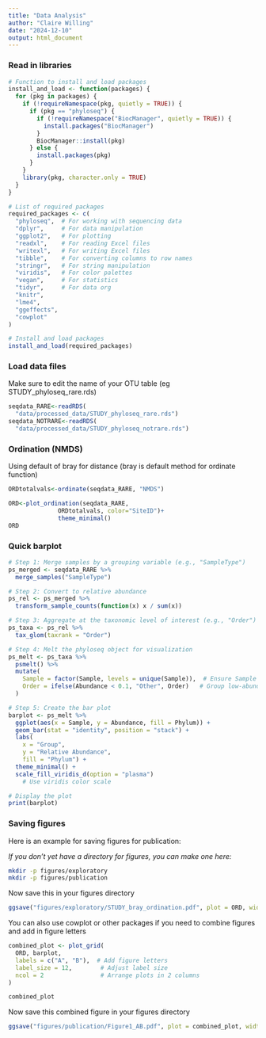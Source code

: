 ```yaml
---
title: "Data Analysis"
author: "Claire Willing"
date: "2024-12-10"
output: html_document
---
```


### Read in libraries

```r
# Function to install and load packages
install_and_load <- function(packages) {
  for (pkg in packages) {
    if (!requireNamespace(pkg, quietly = TRUE)) {
      if (pkg == "phyloseq") {
        if (!requireNamespace("BiocManager", quietly = TRUE)) {
          install.packages("BiocManager")
        }
        BiocManager::install(pkg)
      } else {
        install.packages(pkg)
      }
    }
    library(pkg, character.only = TRUE)
  }
}

# List of required packages
required_packages <- c(
  "phyloseq",  # For working with sequencing data
  "dplyr",     # For data manipulation
  "ggplot2",   # For plotting
  "readxl",    # For reading Excel files
  "writexl",   # For writing Excel files
  "tibble",    # For converting columns to row names
  "stringr",   # For string manipulation
  "viridis",   # For color palettes
  "vegan",     # For statistics
  "tidyr",     # For data org
  "knitr",
  "lme4",
  "ggeffects", 
  "cowplot"
)

# Install and load packages
install_and_load(required_packages)
```

### Load data files

Make sure to edit the name of your OTU table (eg STUDY_phyloseq_rare.rds)

```r
seqdata_RARE<-readRDS(
  "data/processed_data/STUDY_phyloseq_rare.rds")
seqdata_NOTRARE<-readRDS(
  "data/processed_data/STUDY_phyloseq_notrare.rds")
```

### Ordination (NMDS)

Using default of bray for distance (bray is default method for ordinate function)

```r

ORDtotalvals<-ordinate(seqdata_RARE, "NMDS")

ORD<-plot_ordination(seqdata_RARE, 
              ORDtotalvals, color="SiteID")+
              theme_minimal()
ORD
```

### Quick barplot

```r

# Step 1: Merge samples by a grouping variable (e.g., "SampleType")
ps_merged <- seqdata_RARE %>%
  merge_samples("SampleType")

# Step 2: Convert to relative abundance
ps_rel <- ps_merged %>%
  transform_sample_counts(function(x) x / sum(x))

# Step 3: Aggregate at the taxonomic level of interest (e.g., "Order")
ps_taxa <- ps_rel %>%
  tax_glom(taxrank = "Order")

# Step 4: Melt the phyloseq object for visualization
ps_melt <- ps_taxa %>%
  psmelt() %>%
  mutate(
    Sample = factor(Sample, levels = unique(Sample)),  # Ensure Sample is a factor
    Order = ifelse(Abundance < 0.1, "Other", Order)   # Group low-abundance taxa as "Other"
  )

# Step 5: Create the bar plot
barplot <- ps_melt %>%
  ggplot(aes(x = Sample, y = Abundance, fill = Phylum)) +
  geom_bar(stat = "identity", position = "stack") +
  labs(
    x = "Group",
    y = "Relative Abundance",
    fill = "Phylum") +
  theme_minimal() +
  scale_fill_viridis_d(option = "plasma")  
    # Use viridis color scale

# Display the plot
print(barplot)
```

### Saving figures

Here is an example for saving figures for publication:

*If you don't yet have a directory for figures, you can make one here:*

```bash
mkdir -p figures/exploratory
mkdir -p figures/publication
```

Now save this in your figures directory

```r
ggsave("figures/exploratory/STUDY_bray_ordination.pdf", plot = ORD, width = 6, height = 4, dpi = 300)
```

You can also use cowplot or other packages if you need to combine figures and add in figure letters

```r
combined_plot <- plot_grid(
  ORD, barplot,
  labels = c("A", "B"),  # Add figure letters
  label_size = 12,        # Adjust label size
  ncol = 2                # Arrange plots in 2 columns
)

combined_plot
```

Now save this combined figure in your figures directory

```r
ggsave("figures/publication/Figure1_AB.pdf", plot = combined_plot, width = 6, height = 4, dpi = 300)
```
